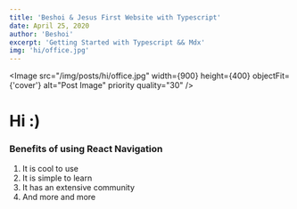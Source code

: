 ```yaml
---
title: 'Beshoi & Jesus First Website with Typescript'
date: April 25, 2020
author: 'Beshoi'
excerpt: 'Getting Started with Typescript && Mdx'
img: 'hi/office.jpg'
---
```



<Meta />

<Image
  src="/img/posts/hi/office.jpg"
  width={900}
  height={400}
  objectFit={'cover'}
  alt="Post Image"
  priority
  quality="30"
/>

# Hi :)

### Benefits of using React Navigation

1. It is cool to use
2. It is simple to learn
3. It has an extensive community
4. And more and more

